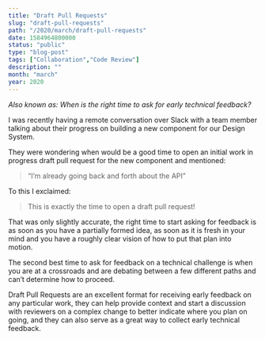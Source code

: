 ```yaml
---
title: "Draft Pull Requests"
slug: "draft-pull-requests"
path: "/2020/march/draft-pull-requests"
date: 1584964800000
status: "public"
type: "blog-post"
tags: ["Collaboration","Code Review"]
description: ""
month: "march"
year: 2020
---
```




_Also known as: When is the right time to ask for early technical feedback?_

I was recently having a remote conversation over Slack with a team member
talking about their progress on building a new component for our Design System.

They were wondering when would be a good time to open an initial work in
progress draft pull request for the new component and mentioned:

> “I’m already going back and forth about the API”

To this I exclaimed:

> This is exactly the time to open a draft pull request!

That was only slightly accurate, the right time to start asking for feedback is
as soon as you have a partially formed idea, as soon as it is fresh in your mind
and you have a roughly clear vision of how to put that plan into motion.

The second best time to ask for feedback on a technical challenge is when you
are at a crossroads and are debating between a few different paths and can’t
determine how to proceed.

Draft Pull Requests are an excellent format for receiving early feedback on any
particular work, they can help provide context and start a discussion with
reviewers on a complex change to better indicate where you plan on going, and
they can also serve as a great way to collect early technical feedback.

